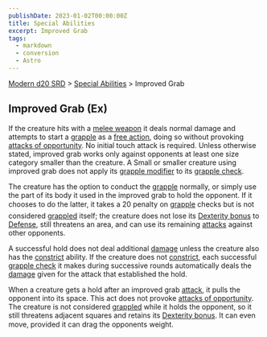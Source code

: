 ```yaml
---
publishDate: 2023-01-02T00:00:00Z
title: Special Abilities
excerpt: Improved Grab
tags:
  - markdown
  - conversion
  - Astro
---
```


[Modern d20 SRD](/#modernD20) > [Special Abilities](modern-d20-srd-special-abilities-index) > Improved Grab

## Improved Grab (Ex)

If the creature hits with a [melee weapon](modern-d20-srd-equipment-equipment-weapons) it deals normal damage and attempts to start a [grapple](modern-d20-srd-combat-grapple) as a [free action](modern-d20-srd-combat-attack-actions), doing so without provoking [attacks of opportunity](modern-d20-srd-combat-attacks-of-opportunity). No initial touch attack is required. Unless otherwise stated, improved grab works only against opponents at least one size category smaller than the creature. A Small or smaller creature using improved grab does not apply its [grapple modifier](modern-d20-srd-combat-grapple) to its [grapple check](modern-d20-srd-combat-grapple).

The creature has the option to conduct the [grapple](modern-d20-srd-combat-grapple) normally, or simply use the part of its body it used in the improved grab to hold the opponent. If it chooses to do the latter, it takes a 20 penalty on [grapple](modern-d20-srd-combat-grapple) checks but is not considered [grappled](modern-d20-srd-combat-grapple) itself; the creature does not lose its [Dexterity bonus](modern-d20-srd-basics-ability-scores) to [Defense](modern-d20-srd-combat-defense), still threatens an area, and can use its remaining [attacks](modern-d20-srd-combat-attack-actions) against other opponents.

A successful hold does not deal additional [damage](modern-d20-srd-combat-damage) unless
the creature also has the [constrict](modern-d20-srd-special-abilities-constrict) ability. If the creature does not [constrict](modern-d20-srd-special-abilities-constrict),
each successful [grapple check](modern-d20-srd-combat-grapple) it makes during successive rounds automatically
deals the [damage](modern-d20-srd-combat-damage) given for the attack that established the hold.

When a creature gets a hold after an improved grab [attack](modern-d20-srd-combat-attack-actions), it pulls the opponent into its space. This act does not provoke [attacks of opportunity](modern-d20-srd-combat-attacks-of-opportunity). The creature is not considered [grappled](modern-d20-srd-combat-grapple) while it holds the opponent, so it still threatens adjacent squares and retains its [Dexterity bonus](modern-d20-srd-basics-ability-scores). It can even move, provided it can drag the opponents weight.
